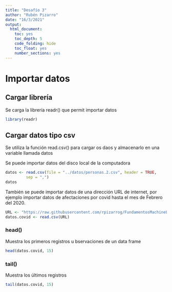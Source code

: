 ---
title: "Desafío 3"
author: "Rubén Pizarro"
date: "16/3/2021"
output: 
  html_document: 
    toc: yes
    toc_depth: 5
    code_folding: hide
    toc_float: yes
    number_sections: yes
---

# Importar datos

## Cargar librería

Se carga la librería readr() que permit importar datos

```{r message=FALSE, warning=FALSE}
library(readr)
```

## Cargar datos tipo csv

Se utiliza la función read.csv() para cargar os daos y almacenarlo en una variable llamada datos

Se puede importar datos del disco local de la computadora

```{r}
datos <- read.csv(file = "../datos/personas.2.csv", header = TRUE, 
         sep = ",")
datos
```

También se puede importar datos de una dirección URL de internet, por ejemplo importar datos de afectaciones por covid hasta el mes de Febrero del 2020.

```{r}
URL <- "https://raw.githubusercontent.com/rpizarrog/FundamentosMachineLearning/master/datos/covid_19_data.csv"
datos.covid <- read.csv(URL)

```

### head()

Muestra los primeros registros u bservaciones de un data frame

```{r}
head(datos.covid, 15)

```

### tail()

Muestra los últimos registros

```{r}
tail(datos.covid, 15)

```
